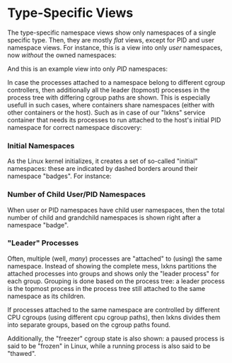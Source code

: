 
# Type-Specific Views

The type-specific namespace views show only namespaces of a single specific
type. Then, they are mostly _flat_ views, except for PID and user namespace
views. For instance, this is a view into only _user_ namespaces, now _without_
the owned namespaces:

<Example>
  <NamespaceProcessTree type="user" discovery={discovery} action={{ action: "" }} />
</Example>

And this is an example view into only _PID_ namespaces:

<Example>
  <NamespaceProcessTree type="mnt" discovery={discovery} action={{ action: "" }} />
</Example>

In case the processes attached to a namespace belong to different cgroup
controllers, then additionally all the leader (topmost) processes in the process
tree with differing cgroup paths are shown. This is especially usefull in such
cases, where containers share namespaces (either with other containers or the
host). Such as in case of our "lxkns" service container that needs its processes
to run attached to the host's initial PID namespace for correct namespace
discovery:

<Example>
  <NamespaceProcessTree type="pid" discovery={discovery} action={{ action: "" }} />
</Example>

### Initial Namespaces

As the Linux kernel initializes, it creates a set of so-called "initial"
namespaces: these are indicated by dashed borders around their namespace
"badges". For instance:

<Example maxWidth="16em">
  <NamespaceExample type="net" initial={true} />
</Example>


### Number of Child User/PID Namespaces

When user or PID namespaces have child user namespaces, then the total number of
child and grandchild namespaces is shown right after a namespace "badge".

### "Leader" Processes

Often, multiple (well, _many_) processes are "attached" to (using) the same
namespace. Instead of showing the complete mess, lxkns partitions the attached
processes into groups and shows only the "leader process" for each group.
Grouping is done based on the process tree: a leader process is the topmost
process in the process tree still attached to the same namespace as its
children.

If processes attached to the same namespace are controlled by different CPU
cgroups (using different cpu cgroup paths), then lxkns divides them into
separate groups, based on the cgroup paths found.

Additionally, the "freezer" cgroup state is also shown: a <Pause
className="icon"/> paused process is said to be "frozen" in Linux, while a
&#32;<PlayArrow className="icon"/> running process is also said to be "thawed".
